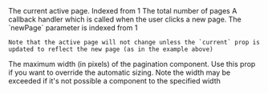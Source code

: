 
<Fragment>
  <PropDef name="current" type="number">
    The current active page. Indexed from 1
  </PropDef>
  <PropDef name="total" type="number">
    The total number of pages
  </PropDef>
  <PropDef name="onPageChange" type="(newPage: number) => void">
    A callback handler which is called when the user clicks a new page. The `newPage`
    parameter is indexed from 1

    Note that the active page will not change unless the `current` prop is updated to reflect the new page (as in the example above)

  </PropDef>
  <PropDef name="maxWidth" type="number" defaultValue="undefined">
    The maximum width (in pixels) of the pagination component. Use this prop if you
    want to override the automatic sizing. Note the width may be exceeded if it's not
    possible a component to the specified width
  </PropDef>
</Fragment>
